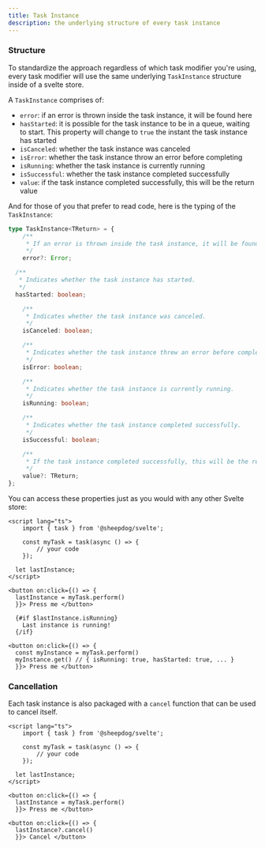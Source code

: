 ```yaml
---
title: Task Instance
description: the underlying structure of every task instance
---
```


### Structure

To standardize the approach regardless of which task modifier you're using, every task modifier will use the same underlying `TaskInstance` structure inside of a svelte store.

A `TaskInstance` comprises of:
- `error`: if an error is thrown inside the task instance, it will be found here
- `hasStarted`: it is possible for the task instance to be in a queue, waiting to start. This property will change to `true` the instant the task instance has started
- `isCanceled`: whether the task instance was canceled
- `isError`: whether the task instance throw an error before completing
- `isRunning`: whether the task instance is currently running
- `isSuccessful`: whether the task instance completed successfully
- `value`: if the task instance completed successfully, this will be the return value

And for those of you that prefer to read code, here is the typing of the `TaskInstance`:
```ts
type TaskInstance<TReturn> = {
	/**
	 * If an error is thrown inside the task instance, it will be found here.
	 */
	error?: Error;

  /**
   * Indicates whether the task instance has started.
   */
  hasStarted: boolean;

	/**
	 * Indicates whether the task instance was canceled.
	 */
	isCanceled: boolean;

	/**
	 * Indicates whether the task instance threw an error before completing.
	 */
	isError: boolean;

	/**
	 * Indicates whether the task instance is currently running.
	 */
	isRunning: boolean;

	/**
	 * Indicates whether the task instance completed successfully.
	 */
	isSuccessful: boolean;

	/**
	 * If the task instance completed successfully, this will be the return value.
	 */
	value?: TReturn;
};
```

You can access these properties just as you would with any other Svelte store:

```svelte
<script lang="ts">
	import { task } from '@sheepdog/svelte';

	const myTask = task(async () => {
		// your code
	});

  let lastInstance;
</script>

<button on:click={() => {
  lastInstance = myTask.perform()
  }}> Press me </button>

  {#if $lastInstance.isRunning}
    Last instance is running!
  {/if}

<button on:click={() => {
  const myInstance = myTask.perform()
  myInstance.get() // { isRunning: true, hasStarted: true, ... }
  }}> Press me </button>
```

### Cancellation

Each task instance is also packaged with a `cancel` function that can be used to cancel itself.

```svelte
<script lang="ts">
	import { task } from '@sheepdog/svelte';

	const myTask = task(async () => {
		// your code
	});

  let lastInstance;
</script>

<button on:click={() => {
  lastInstance = myTask.perform()
  }}> Press me </button>

<button on:click={() => {
  lastInstance?.cancel()
  }}> Cancel </button>
```